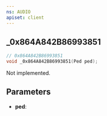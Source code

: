 ```yaml
---
ns: AUDIO
apiset: client
---
```

## _0x864A842B86993851

```c
// 0x864A842B86993851
void _0x864A842B86993851(Ped ped);
```

Not implemented.

## Parameters
* **ped**: